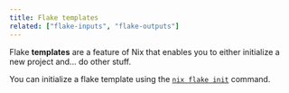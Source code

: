 ```yaml
---
title: Flake templates
related: ["flake-inputs", "flake-outputs"]
---
```


Flake **templates** are a feature of Nix that enables you to either initialize a new project and... do other stuff.

You can initialize a flake template using the [`nix flake init`][init] command.

[init]: https://nixos.org/manual/nix/stable/command-ref/new-cli/nix3-flake-init.html
